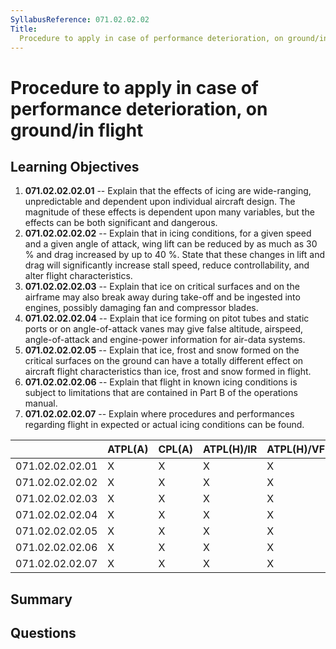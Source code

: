 ```yaml
---
SyllabusReference: 071.02.02.02
Title:
  Procedure to apply in case of performance deterioration, on ground/in flight
---
```


# Procedure to apply in case of performance deterioration, on ground/in flight

## Learning Objectives

1.  **071.02.02.02.01** -- Explain that the effects of icing are wide-ranging,
    unpredictable and dependent upon individual aircraft design. The magnitude of
    these effects is dependent upon many variables, but the effects can be both
    significant and dangerous.
2.  **071.02.02.02.02** -- Explain that in icing conditions, for a given speed
    and a given angle of attack, wing lift can be reduced by as much as 30 % and
    drag increased by up to 40 %. State that these changes in lift and drag will
    significantly increase stall speed, reduce controllability, and alter flight
    characteristics.
3.  **071.02.02.02.03** -- Explain that ice on critical surfaces and on the
    airframe may also break away during take-off and be ingested into engines,
    possibly damaging fan and compressor blades.
4.  **071.02.02.02.04** -- Explain that ice forming on pitot tubes and static
    ports or on angle-of-attack vanes may give false altitude, airspeed,
    angle-of-attack and engine-power information for air-data systems.
5.  **071.02.02.02.05** -- Explain that ice, frost and snow formed on the
    critical surfaces on the ground can have a totally different effect on
    aircraft flight characteristics than ice, frost and snow formed in flight.
6.  **071.02.02.02.06** -- Explain that flight in known icing conditions is
    subject to limitations that are contained in Part B of the operations manual.
7.  **071.02.02.02.07** -- Explain where procedures and performances regarding
    flight in expected or actual icing conditions can be found.

|                 | ATPL(A) | CPL(A) | ATPL(H)/IR | ATPL(H)/VFR | CPL(H) | IR | CBIR(A) |
| --------------- | ------- | ------ | ---------- | ----------- | ------ | -- | ------- |
| 071.02.02.02.01 | X       | X      | X          | X           | X      |    |         |
| 071.02.02.02.02 | X       | X      | X          | X           | X      |    |         |
| 071.02.02.02.03 | X       | X      | X          | X           | X      |    |         |
| 071.02.02.02.04 | X       | X      | X          | X           | X      |    |         |
| 071.02.02.02.05 | X       | X      | X          | X           | X      |    |         |
| 071.02.02.02.06 | X       | X      | X          | X           | X      |    |         |
| 071.02.02.02.07 | X       | X      | X          | X           | X      |    |         |

## Summary

## Questions

